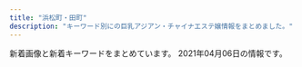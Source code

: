 ```yaml
---
title: "浜松町・田町"
description: "キーワード別にの巨乳アジアン・チャイナエステ嬢情報をまとめました。"
---
```


新着画像と新着キーワードをまとめています。
2021年04月06日の情報です。

<DmmAffiliateIns />
<KeywordTable
  shops={
    [
    {
        "station": "JR\u6d5c\u677e\u753a\u99c5\u5357\u53e3",
        "keywords": {},
        "url": "http://yukizhouse00.web.fc2.com/",
        "name": "Yuki\u2019s House",
        "img_links": [
            "http://yukizhouse00.web.fc2.com/images/slider/slid1.jpg",
            "http://yukizhouse00.web.fc2.com/images/portfolio/work-6.jpg",
            "http://yukizhouse00.web.fc2.com/images/portfolio/work-4.jpg",
            "http://yukizhouse00.web.fc2.com/images/portfolio/work-1.jpg",
            "http://yukizhouse00.web.fc2.com/images/portfolio/work-3.jpg",
            "http://yukizhouse00.web.fc2.com/images/portfolio/work-5.jpg",
            "http://yukizhouse00.web.fc2.com/images/slider/slid2.jpg",
            "http://yukizhouse00.web.fc2.com/images/portfolio/work-2.jpg"
        ]
    },
    {
        "url": "https://hamamatsucho-mensesthe.com/",
        "keywords": {
            "F": 5,
            "C": 4,
            "D": 2
        },
        "name": "Oriental Spa",
        "img_links": [
            "https://hamamatsucho-mensesthe.com/menu/friend.png",
            "https://hamamatsucho-mensesthe.com/room/4.jpg",
            "https://hamamatsucho-mensesthe.com/staff2/wp-content/uploads/2021/03/lili03.png",
            "https://hamamatsucho-mensesthe.com/staff2/wp-content/uploads/2019/12/nanami02-2.png",
            "https://hamamatsucho-mensesthe.com/images/main-sp.jpg",
            "https://hamamatsucho-mensesthe.com/staff/yoko-l1.jpg",
            "https://hamamatsucho-mensesthe.com/room/esthe2.jpg",
            "https://hamamatsucho-mensesthe.com/staff/koko-l1.jpg",
            "https://hamamatsucho-mensesthe.com/room/esthe1.jpg",
            "https://hamamatsucho-mensesthe.com/kumi2.jpg",
            "https://hamamatsucho-mensesthe.com/icon/facebook.png",
            "https://hamamatsucho-mensesthe.com/2018/06/12/yoko-s1.jpg",
            "https://hamamatsucho-mensesthe.com/2018/06/08/hana-s2.jpg",
            "https://hamamatsucho-mensesthe.com/staff2/wp-content/uploads/2021/03/rina03.png",
            "https://hamamatsucho-mensesthe.com/menu/home.png",
            "https://hamamatsucho-mensesthe.com/button/sche.png",
            "https://hamamatsucho-mensesthe.com/staff/yuyu-l1.jpg",
            "https://hamamatsucho-mensesthe.com/staff2/wp-content/uploads/2019/12/haru-1.png",
            "https://hamamatsucho-mensesthe.com/staff2/wp-content/uploads/2021/04/yaya02.png",
            "https://hamamatsucho-mensesthe.com/images/main1.jpg",
            "https://hamamatsucho-mensesthe.com/kumi1.jpg",
            "https://hamamatsucho-mensesthe.com/room/2.jpg",
            "https://hamamatsucho-mensesthe.com/nana03.png",
            "https://hamamatsucho-mensesthe.com/icon/line.png",
            "https://hamamatsucho-mensesthe.com/staff/nana-l1.jpg",
            "https://hamamatsucho-mensesthe.com/staff/yoko-s1.jpg",
            "https://hamamatsucho-mensesthe.com/images/footer-r.png",
            "https://hamamatsucho-mensesthe.com/icon/google_plus.png",
            "https://hamamatsucho-mensesthe.com/staff2/wp-content/uploads/2020/11/momo02.png",
            "https://hamamatsucho-mensesthe.com/staff2/wp-content/uploads/2021/03/haru00.png",
            "https://hamamatsucho-mensesthe.com/images/header3.png",
            "https://hamamatsucho-mensesthe.com/staff/arisa-s1.jpg",
            "https://hamamatsucho-mensesthe.com/2018/03/02/anna-s1.jpg",
            "https://hamamatsucho-mensesthe.com/button/staff.png",
            "https://hamamatsucho-mensesthe.com/images/footer-l.png",
            "https://hamamatsucho-mensesthe.com/staff/arisa-l1.jpg",
            "https://hamamatsucho-mensesthe.com/2018/12/21/yuyu-s1.jpg",
            "https://hamamatsucho-mensesthe.com/staff2/wp-content/uploads/2021/03/miku03.png",
            "https://hamamatsucho-mensesthe.com/button/home.png",
            "https://hamamatsucho-mensesthe.com/menu/sche.png",
            "https://hamamatsucho-mensesthe.com/room/1.jpg",
            "https://hamamatsucho-mensesthe.com/staff2/wp-content/uploads/2021/01/maki05.png",
            "https://hamamatsucho-mensesthe.com/icon/twitter.png",
            "https://hamamatsucho-mensesthe.com/staff/yuyu-s1.jpg",
            "https://hamamatsucho-mensesthe.com/2017/10/08/ruru-s1.jpg",
            "https://hamamatsucho-mensesthe.com/menu/gallery.png",
            "https://hamamatsucho-mensesthe.com/menu/info.png",
            "https://hamamatsucho-mensesthe.com/staff/nana-s1.jpg",
            "https://hamamatsucho-mensesthe.com/staff2/wp-content/uploads/2020/01/ai01.png",
            "https://hamamatsucho-mensesthe.com/room/esthe3.jpg",
            "https://hamamatsucho-mensesthe.com/miyuki01.png",
            "https://hamamatsucho-mensesthe.com/staff/koko-s1.jpg",
            "https://hamamatsucho-mensesthe.com/images/clear.png",
            "https://hamamatsucho-mensesthe.com/2018/11/23/arisa-s1.jpg",
            "https://hamamatsucho-mensesthe.com/2018/12/21/koko-s1.jpg",
            "https://hamamatsucho-mensesthe.com/room/3.jpg"
        ],
        "station": "JR\u6d5c\u677e\u753a\u99c5\u5317\u53e3"
    },
    {
        "keywords": {
            "F": 12,
            "E": 6,
            "C": 6,
            "D": 6
        },
        "station": "JR\u6d5c\u677e\u753a\u99c5\u5317\u53e3",
        "name": "Artemis",
        "url": "https://hamamatsucho-esthe.work/",
        "img_links": [
            "https://hamamatsucho-esthe.work/2019/01/14/emi-s1.jpg",
            "https://hamamatsucho-esthe.work/images/main1.jpg",
            "https://hamamatsucho-esthe.work/2019/06/14/riri-s1.jpg",
            "https://hamamatsucho-esthe.work/2018/09/10/misa-s1.jpg",
            "https://hamamatsucho-esthe.work/2021/03/26/riri-s1.jpg",
            "https://hamamatsucho-esthe.work/staff/sora-s1.jpg",
            "https://hamamatsucho-esthe.work/2020/07/30/maki-s1.jpg",
            "https://hamamatsucho-esthe.work/room/esthe3.jpg",
            "https://hamamatsucho-esthe.work/button/blog.png",
            "https://hamamatsucho-esthe.work/button/staff.png",
            "https://hamamatsucho-esthe.work/kana01.png",
            "https://hamamatsucho-esthe.work/room/2-s.jpg",
            "https://hamamatsucho-esthe.work/staff/riri-s1.jpg",
            "https://hamamatsucho-esthe.work/staff/momo-s1.jpg",
            "https://hamamatsucho-esthe.work/2018/09/10/sora-s1.jpg",
            "https://hamamatsucho-esthe.work/button/home.png",
            "https://hamamatsucho-esthe.work/icon/facebook.png",
            "https://hamamatsucho-esthe.work/2019/05/25/riko-s1.jpg",
            "https://hamamatsucho-esthe.work/room/2-l.jpg",
            "https://hamamatsucho-esthe.work/room/esthe1.jpg",
            "https://hamamatsucho-esthe.work/menu/blog.png",
            "https://hamamatsucho-esthe.work/2019/11/05/nanami-s1.jpg",
            "https://hamamatsucho-esthe.work/staff/maki-l1.jpg",
            "https://hamamatsucho-esthe.work/room/3-s.jpg",
            "https://hamamatsucho-esthe.work/staff/yuki-s1.jpg",
            "https://hamamatsucho-esthe.work/2018/11/09/kana-s1.jpg",
            "https://hamamatsucho-esthe.work/images/footer-r.png",
            "https://hamamatsucho-esthe.work/2020/11/06/momo-s1.jpg",
            "https://hamamatsucho-esthe.work/staff/momo-l1.jpg",
            "https://hamamatsucho-esthe.work/room/3-l.jpg",
            "https://hamamatsucho-esthe.work/room/esthe2.jpg",
            "https://hamamatsucho-esthe.work/images/clear.png",
            "https://hamamatsucho-esthe.work/staff/riko-s1.jpg",
            "https://hamamatsucho-esthe.work/menu/home.png",
            "https://hamamatsucho-esthe.work/menu/gallery.png",
            "https://hamamatsucho-esthe.work/staff/riri-l1.jpg",
            "https://hamamatsucho-esthe.work/images/footer-l.png",
            "https://hamamatsucho-esthe.work/images/flower.png",
            "https://hamamatsucho-esthe.work/icon/twitter.png",
            "https://hamamatsucho-esthe.work/images/qrcode.png",
            "https://hamamatsucho-esthe.work/icon/google_plus.png",
            "https://hamamatsucho-esthe.work/2020/01/05/yuki-s1.jpg",
            "https://hamamatsucho-esthe.work/2019/05/25/koko-s1.jpg",
            "https://hamamatsucho-esthe.work/staff/sora-l1.jpg",
            "https://hamamatsucho-esthe.work/menu/friend.png",
            "https://hamamatsucho-esthe.work/staff/maki-s1.jpg",
            "https://hamamatsucho-esthe.work/room/4-l.jpg",
            "https://hamamatsucho-esthe.work/staff/yuki-l1.jpg",
            "https://hamamatsucho-esthe.work/images/main-sp.jpg",
            "https://hamamatsucho-esthe.work/room/4-s.jpg",
            "https://hamamatsucho-esthe.work/room/1-l.jpg",
            "https://hamamatsucho-esthe.work/2018/12/26/sayaka-s1.jpg",
            "https://hamamatsucho-esthe.work/menu/info.png",
            "https://hamamatsucho-esthe.work/icon/line.png",
            "https://hamamatsucho-esthe.work/room/1-s.jpg"
        ]
    },
    {
        "name": "\u30d9\u30b9\u30c8",
        "keywords": {
            "86": 6,
            "C": 4,
            "85": 4,
            "D": 4
        },
        "url": "http://es-best.info/",
        "img_links": [
            "http://es-best.info/images/access/04.jpg",
            "http://es-best.info/staffPhoto/s20190413161507.jpg",
            "http://es-best.info/js/sliderLine/slide_prev.png",
            "http://es-best.info/staffPhoto/s20190304234324.jpg",
            "http://es-best.info/images/slider1/02.jpg",
            "http://es-best.info/staffPhoto/s20190304234528.jpg",
            "http://es-best.info/staffPhoto/s20190220185555.jpg",
            "http://es-best.info/staffPhoto/s20190304234059.jpg",
            "http://es-best.info/images/access/06.jpg",
            "http://es-best.info/images/access/03.jpg",
            "http://es-best.info/images/slider1/01.jpg",
            "http://es-best.info/staffPhoto/b20190304234528.jpg",
            "http://es-best.info/staffPhoto/s20191003002337.jpg",
            "http://es-best.info/images/access/05.jpg",
            "http://es-best.info/uploadfiles/images/campaignEsBestInfo.jpg",
            "http://es-best.info/staffPhoto/b20190304234059.jpg",
            "http://es-best.info/images/access/02.jpg",
            "http://es-best.info/staffPhoto/b20191003002337.jpg",
            "http://es-best.info/staffPhoto/b20190304234324.jpg",
            "http://es-best.info/js/sliderLine/slide_next.png",
            "http://es-best.info/images/access/01.jpg",
            "http://es-best.info/images/store/052.jpg",
            "http://es-best.info/staffPhoto/b20190220185555.jpg",
            "http://es-best.info/images/slider1/04.jpg",
            "http://es-best.info/staffPhoto/b20190413161507.jpg",
            "http://es-best.info/images/returnBtn.png"
        ],
        "station": "JR\u6d5c\u677e\u753a\u99c5\u5317\u53e3"
    },
    {
        "keywords": {},
        "station": "JR\u7530\u753a\u99c5\u897f\u53e3",
        "url": "http://shiawase.mssg.jp/",
        "img_links": [
            "http://shiawase.mssg.jp/images/gallery/gallery_101.jpg",
            "http://shiawase.mssg.jp/images/staff/sta_023.jpg",
            "http://shiawase.mssg.jp/images/gallery/gallery_top.jpg",
            "http://shiawase.mssg.jp/images/staff_one/staff_one_03.jpg",
            "http://shiawase.mssg.jp/images/system/syatem_302.jpg",
            "http://shiawase.mssg.jp/images/staff_one/staff_one_top.jpg",
            "http://shiawase.mssg.jp/images/home/index_03.jpg",
            "http://shiawase.mssg.jp/images/staff_one/staff_one_02.jpg",
            "http://shiawase.mssg.jp/images/staff_image/staff_d05b.jpg",
            "http://shiawase.mssg.jp/images/staff_image/staff_d03b.jpg",
            "http://shiawase.mssg.jp/images/staff_image/staff_d02b.jpg",
            "http://shiawase.mssg.jp/images/staff_image/staff_d05a.jpg",
            "http://shiawase.mssg.jp/images/gallery/gallery_102.jpg",
            "http://shiawase.mssg.jp/images/home/index_04.jpg",
            "http://shiawase.mssg.jp/images/system/syatem_301.jpg",
            "http://shiawase.mssg.jp/images/staff_one/staff_one_01.jpg",
            "http://shiawase.mssg.jp/images/gallery/gallery_404.jpg",
            "http://shiawase.mssg.jp/images/top/top_06.jpg",
            "http://shiawase.mssg.jp/images/home/QR.png",
            "http://shiawase.mssg.jp/images/gallery/gallery_402.jpg",
            "http://shiawase.mssg.jp/images/staff_one/staff_one_04.jpg",
            "http://shiawase.mssg.jp/images/staff_one/staff_one_05.jpg",
            "http://shiawase.mssg.jp/images/top/top_04.jpg",
            "http://shiawase.mssg.jp/images/staff/sta_01.jpg",
            "http://shiawase.mssg.jp/images/system/syatem_303.jpg",
            "http://shiawase.mssg.jp/images/gallery/gallery_104.jpg",
            "http://shiawase.mssg.jp/images/staff_image/staff_d03a.jpg",
            "http://shiawase.mssg.jp/images/home/index_qup.jpg",
            "http://shiawase.mssg.jp/images/staff_one/staff_one_07.png",
            "http://shiawase.mssg.jp/images/staff_image/staff_d07a.jpg",
            "http://shiawase.mssg.jp/images/staff/sta_0z12.jpg",
            "http://shiawase.mssg.jp/images/staff_image/staff_d01a.jpg",
            "http://shiawase.mssg.jp/images/staff_image/staff_d08a.jpg",
            "http://shiawase.mssg.jp/images/staff/sta_0z8.jpg",
            "http://shiawase.mssg.jp/images/staff_image/staff_d02.jpg",
            "http://shiawase.mssg.jp/images/staff/staff_top.jpg",
            "http://shiawase.mssg.jp/images/staff_image/staff_d04c.jpg",
            "http://shiawase.mssg.jp/images/staff_image/staff_d06.jpg",
            "http://shiawase.mssg.jp/images/home/index_tel.jpg",
            "http://shiawase.mssg.jp/images/top/top_03.jpg",
            "http://shiawase.mssg.jp/images/staff/sta_08.jpg",
            "http://shiawase.mssg.jp/images/staff/sta_06.jpg",
            "http://shiawase.mssg.jp/images/home/index_page_top.jpg",
            "http://shiawase.mssg.jp/images/staff/sta_010.jpg",
            "http://shiawase.mssg.jp/images/staff/sta_0z2.jpg",
            "http://shiawase.mssg.jp/images/top/top_05.jpg",
            "http://shiawase.mssg.jp/images/top/top_08.png",
            "http://shiawase.mssg.jp/images/gallery/gallery_401.jpg",
            "http://shiawase.mssg.jp/images/staff_image/staff_d04.jpg",
            "http://shiawase.mssg.jp/images/home/top_qp.jpg",
            "http://shiawase.mssg.jp/images/staff_image/staff_d01b.jpg",
            "http://shiawase.mssg.jp/images/top/top_02.jpg",
            "http://shiawase.mssg.jp/images/staff_image/staff_d04b.jpg",
            "http://shiawase.mssg.jp/images/staff/sta_0z4.jpg",
            "http://shiawase.mssg.jp/images/gallery/gallery_403.jpg",
            "http://shiawase.mssg.jp/images/gallery/gallery_103.jpg",
            "http://shiawase.mssg.jp/images/staff_image/staff_d07b.jpg",
            "http://shiawase.mssg.jp/images/top/top_01.jpg",
            "http://shiawase.mssg.jp/images/gallery/gallery_01.jpg",
            "http://shiawase.mssg.jp/images/staff/sta_0z9.jpg",
            "http://shiawase.mssg.jp/images/staff/sta_021.jpg",
            "http://shiawase.mssg.jp/images/staff_one/staff_one_08.png",
            "http://shiawase.mssg.jp/images/staff/sta_03.jpg",
            "http://shiawase.mssg.jp/images/staff/sta_04.jpg",
            "http://shiawase.mssg.jp/images/staff_image/staff_d08b.jpg"
        ],
        "name": "\u3057\u3042\u308f\u305b\uff5eSHIAWASE\uff5e"
    },
    {
        "station": "JR\u6d5c\u677e\u753a\u99c5\u5357\u53e3",
        "keywords": {},
        "url": "http://www.es-tokyo.link",
        "name": "Pandora*\u30d1\u30f3\u30c9\u30e9",
        "img_links": [
            "http://www.es-tokyo.link/images/tel.jpg",
            "http://www.es-tokyo.link/img/suzu1.jpg",
            "http://www.es-tokyo.link/img/izumi2.jpg",
            "http://www.es-tokyo.link/img/yui1.jpg",
            "http://www.es-tokyo.link/images/28.jpg",
            "http://www.es-tokyo.link/img/emili1.jpg",
            "http://www.es-tokyo.link/images/9.jpg",
            "http://www.es-tokyo.link/images/27.jpg",
            "http://www.es-tokyo.link/img/kaori1.jpg",
            "http://www.es-tokyo.link/images/b2.jpg",
            "http://www.es-tokyo.link/img/minami1.jpg",
            "http://www.es-tokyo.link/images/head.jpg",
            "http://www.es-tokyo.link/images/30.jpg",
            "http://www.es-tokyo.link/images/5.jpg",
            "http://www.es-tokyo.link/images/20.jpg",
            "http://www.es-tokyo.link/images/mobile.jpg",
            "http://www.es-tokyo.link/img/ami1.jpg",
            "http://www.es-tokyo.link/img/miwa1.jpg",
            "http://www.es-tokyo.link/images/int1.jpg",
            "http://www.es-tokyo.link/img/naomi1.jpg",
            "http://www.es-tokyo.link/images/int2.jpg",
            "http://www.es-tokyo.link/img/minami2.jpg",
            "http://www.es-tokyo.link/images/newface.jpg",
            "http://www.es-tokyo.link/images/32.jpg",
            "http://www.es-tokyo.link/images/b1.jpg",
            "http://www.es-tokyo.link/images/sys2.jpg",
            "http://www.es-tokyo.link/img/erin1.jpg",
            "http://www.es-tokyo.link/images/news.jpg",
            "http://www.es-tokyo.link/images/s1.png",
            "http://www.es-tokyo.link/images/22.jpg",
            "http://www.es-tokyo.link/images/3.jpg",
            "http://www.es-tokyo.link/img/erin2.jpg",
            "http://www.es-tokyo.link/images/staff_t.jpg",
            "http://www.es-tokyo.link/img/izumi1.jpg",
            "http://www.es-tokyo.link/img/mayu1.jpg",
            "http://www.es-tokyo.link/images/sys1.jpg",
            "http://www.es-tokyo.link/images/24.jpg",
            "http://www.es-tokyo.link/images/25.jpg",
            "http://www.es-tokyo.link/images/31.jpg",
            "http://www.es-tokyo.link/img/rin1.jpg",
            "http://www.es-tokyo.link/images/23.jpg",
            "http://www.es-tokyo.link/images/19.jpg",
            "http://www.es-tokyo.link/img/hikari1.jpg",
            "http://www.es-tokyo.link/images/interior_t.jpg",
            "http://www.es-tokyo.link/img/momoko1.jpg",
            "http://www.es-tokyo.link/images/b3.jpg"
        ]
    },
    {
        "url": "https://www.meedeemassage.com/",
        "keywords": {},
        "name": "\u30df\u30fc\u30c7\u30a3\u30fc",
        "img_links": [
            "https://static.wixstatic.com/media/ff29a7_d9f852b350a141b1ae8d7d80ce91ecfa~mv2.jpg",
            "https://static.wixstatic.com/media/096f64_8257be981a5140629dd93b0518612408~mv2.png",
            "https://static.wixstatic.com/media/096f64_f44509cd762744dc939f70f318a6882b~mv2.jpg",
            "https://static.wixstatic.com/media/096f64_74d971185d704fdc84b70e0c1b3fad87~mv2.png",
            "https://static.wixstatic.com/media/ff29a7_5a71cab9e560455a86a69dee65e387e6~mv2.jpg",
            "https://static.wixstatic.com/media/096f64_86555ca80ef14b6ebdbbf7aa72a380fc~mv2.jpg",
            "https://static.wixstatic.com/media/ff29a7_47d81575374144dda595a587847070b9~mv2.jpg",
            "https://static.wixstatic.com/media/ff29a7_d6b424065e3946fc8a31bd093d286366~mv2.jpg",
            "https://static.wixstatic.com/media/096f64_9dd53b8d3bbc46b7a5d8f8f9f83f67c0~mv2.jpg",
            "https://static.wixstatic.com/media/ff29a7_996c77cb89cc4012a35bb0813c645fdf~mv2.jpg",
            "https://static.wixstatic.com/media/096f64_10d0713f8b274a5b8f6b2944f7fee791~mv2.jpg",
            "https://static.wixstatic.com/media/096f64_52d4813cc07e460bb6afbcc198483fb5~mv2.jpg"
        ],
        "station": "JR\u65b0\u6a4b\u99c5\u65e5\u6bd4\u8c37\u53e3"
    },
    {
        "img_links": [
            "http://www.k-harunoie.info/imge/p-5.jpg",
            "http://www.k-harunoie.info/imge/p-4.jpg",
            "http://www.k-harunoie.info/imge/botton.jpg",
            "http://www.k-harunoie.info/imge/p-1.jpg",
            "http://www.k-harunoie.info/imge/service1.jpg",
            "http://www.k-harunoie.info/imge/sys.png",
            "http://www.k-harunoie.info/imge/s1.png",
            "http://www.k-harunoie.info/imge/int2.png",
            "http://www.k-harunoie.info/imge/tel.png",
            "http://www.k-harunoie.info/imge/ta.png",
            "http://www.k-harunoie.info/imge/staff_t.jpg",
            "http://www.k-harunoie.info/imge/s0.png",
            "http://www.k-harunoie.info/imge/service2.jpg",
            "http://www.k-harunoie.info/imge/service3.jpg",
            "http://www.k-harunoie.info/imge/p-2.jpg",
            "http://www.k-harunoie.info/imge/interior_t.jpg"
        ],
        "station": "JR\u7530\u753a\u99c5\u6771\u53e3",
        "url": "http://www.k-harunoie.info/",
        "keywords": {},
        "name": "\u6625\u306e\u5bb6"
    },
    {
        "station": "JR\u7530\u753a\u99c5\u897f\u53e3",
        "url": "https://www.morinokaori-massage.com/",
        "keywords": {},
        "img_links": [
            "https://static.wixstatic.com/media/c0eb72_349ce6f6faed4c09b9ec1e412ba7a370~mv2.jpg",
            "https://static.wixstatic.com/media/c0eb72_026f8703429f4d1a93067d6664ba9e24~mv2.png",
            "https://static.wixstatic.com/media/c0eb72_43f5a28bd3004602b64ed4bc3095af0e~mv2.png",
            "https://static.wixstatic.com/media/c0eb72_9f57c6ba804e4a55805040f7832a3bb9~mv2.png",
            "https://static.wixstatic.com/media/c0eb72_068fd8e3a6034963bb1dcf1002759294~mv2.png"
        ],
        "name": "\u68ee\u306e\u9999"
    },
    {
        "img_links": [
            "http://kokoro-spa.info/img/slider/2.jpg",
            "http://kokoro-spa.info/img/ttl_news.png",
            "http://kokoro-spa.info/img/shop/no-pic.jpg",
            "http://kokoro-spa.info/img/pickup.jpg",
            "http://kokoro-spa.info/img/shop/kanban.jpg",
            "http://kokoro-spa.info/img/qrcode.png",
            "http://kokoro-spa.info/img/ttl_info.png"
        ],
        "name": "\u672a\u6765",
        "keywords": {},
        "station": "JR\u65b0\u6a4b\u99c5\u70cf\u68ee\u53e3",
        "url": "http://kokoro-spa.info/"
    },
    {
        "name": "\u30a2\u30ea\u30b9 Aroma \u65b0\u6a4b\u5e97",
        "station": "JR\u65b0\u6a4b\u99c5\u70cf\u68ee\u53e3",
        "keywords": {},
        "url": "http://romantic-est.com/",
        "img_links": [
            "http://romantic-est.com/images/con02.jpg",
            "http://romantic-est.com/images/icon_new.png",
            "http://romantic-est.com/images/con03.jpg",
            "http://romantic-est.com/images/req_03.jpg",
            "http://romantic-est.com/images/sys01.jpg",
            "http://romantic-est.com/images/trigger.jpg",
            "http://romantic-est.com/images/sw_home.png",
            "http://romantic-est.com/images/cg011.jpg",
            "http://romantic-est.com/images/cg06.jpg",
            "http://romantic-est.com/images/cg02.jpg",
            "http://romantic-est.com/images/mainvisual_02.jpg",
            "http://romantic-est.com/images/con01.jpg",
            "http://romantic-est.com/images/cg021.jpg",
            "http://romantic-est.com/images/mainvisual_01.jpg",
            "http://romantic-est.com/images/cg05.jpg",
            "http://romantic-est.com/images/cg041.jpg",
            "http://romantic-est.com/images/sys02.jpg",
            "http://romantic-est.com/images/cg01.jpg",
            "http://romantic-est.com/images/head_interior.jpg",
            "http://romantic-est.com/images/cg03.jpg",
            "http://romantic-est.com/images/cg04.jpg",
            "http://romantic-est.com/images/cg031.jpg",
            "http://romantic-est.com/images/mainvisual_02_s.jpg",
            "http://romantic-est.com/images/sys03.jpg",
            "http://romantic-est.com/images/cg032.jpg",
            "http://romantic-est.com/images/sw_tel.png",
            "http://romantic-est.com/images/mainvisual_01_s.jpg",
            "http://romantic-est.com/images/head_therapist.jpg"
        ]
    },
    {
        "station": "JR\u6d5c\u677e\u753a\u99c5\u5317\u53e3",
        "keywords": {
            "C": 24,
            "D": 34,
            "E": 8
        },
        "img_links": [
            "https://hamamatsucho-mensesthe.net/room/room-l2.jpg",
            "https://hamamatsucho-mensesthe.net/wp/images/clear.png",
            "https://hamamatsucho-mensesthe.net/wp/wp-content/uploads/2020/02/stand-by.jpg",
            "https://hamamatsucho-mensesthe.net/wp/wp-content/uploads/2020/02/1714CAA8-3D57-4009-AB72-F5A8E6B60310.jpeg",
            "https://hamamatsucho-mensesthe.net/wp/images/top3.jpg",
            "https://hamamatsucho-mensesthe.net/wp/wp-content/uploads/2020/01/mitsuki.jpg",
            "https://hamamatsucho-mensesthe.net/staff/top/emi-s1.jpg",
            "https://hamamatsucho-mensesthe.net/wp/wp-content/uploads/2020/09/rin.jpg",
            "https://hamamatsucho-mensesthe.net/wp/wp-content/uploads/2020/01/emi-l1.jpg",
            "https://hamamatsucho-mensesthe.net/room/room-l6.jpg",
            "https://hamamatsucho-mensesthe.net/wp/wp-content/uploads/2019/05/rin-150x150.jpg",
            "https://hamamatsucho-mensesthe.net/wp/images/top1.jpg",
            "https://hamamatsucho-mensesthe.net/wp/wp-content/uploads/2020/01/misaki-l2.jpg",
            "https://hamamatsucho-mensesthe.net/staff/top/mitsuki-s1.jpg",
            "https://hamamatsucho-mensesthe.net/staff/top/yuna-s1.jpg",
            "https://hamamatsucho-mensesthe.net/wp/images/top2.jpg",
            "https://hamamatsucho-mensesthe.net/staff/top/miyu-s1.jpg",
            "https://hamamatsucho-mensesthe.net/wp/icon/facebook.png",
            "https://hamamatsucho-mensesthe.net/images/clear.png",
            "https://hamamatsucho-mensesthe.net/wp/wp-content/uploads/2019/07/587590BB-96D0-4887-BE26-3B1413FF7283-150x150.jpeg",
            "https://hamamatsucho-mensesthe.net/wp/wp-content/uploads/2019/07/0677E994-1DBF-4E0E-AB70-7CA5C034B140-150x150.jpeg",
            "https://hamamatsucho-mensesthe.net/wp/wp-content/uploads/2020/10/aki-150x150.jpg",
            "https://hamamatsucho-mensesthe.net/room/room-l3.jpg",
            "https://hamamatsucho-mensesthe.net/staff/top/aki-s1.jpg",
            "https://hamamatsucho-mensesthe.net/images/flower.png",
            "https://hamamatsucho-mensesthe.net/wp/wp-content/uploads/2020/11/urara.jpg",
            "https://hamamatsucho-mensesthe.net/icon/facebook.png",
            "https://hamamatsucho-mensesthe.net/wp/icon/line.png",
            "https://hamamatsucho-mensesthe.net/room/room-l1.jpg",
            "https://hamamatsucho-mensesthe.net/wp/icon/twitter.png",
            "https://hamamatsucho-mensesthe.net/staff/top/rin-s1.jpg",
            "https://hamamatsucho-mensesthe.net/room/room-l5.jpg",
            "https://hamamatsucho-mensesthe.net/wp/wp-content/uploads/2021/01/yuna.jpg",
            "https://hamamatsucho-mensesthe.net/link/mens-esthe.png",
            "https://hamamatsucho-mensesthe.net/staff/top/ayaka-s1.jpg",
            "https://hamamatsucho-mensesthe.net/wp/wp-content/uploads/2020/01/nao.jpg",
            "https://hamamatsucho-mensesthe.net/wp/icon/google_plus.png",
            "https://hamamatsucho-mensesthe.net/icon/line.png",
            "https://hamamatsucho-mensesthe.net/icon/twitter.png",
            "https://hamamatsucho-mensesthe.net/room/room-l4.jpg",
            "https://hamamatsucho-mensesthe.net/staff/top/nao-s1.jpg",
            "https://hamamatsucho-mensesthe.net/icon/google_plus.png",
            "https://hamamatsucho-mensesthe.net/images/footer-l.png",
            "https://hamamatsucho-mensesthe.net/images/footer-r.png",
            "https://hamamatsucho-mensesthe.net/wp/wp-content/uploads/2020/08/ayaka.jpg",
            "https://hamamatsucho-mensesthe.net/wp/images/mensesthe.jpg"
        ],
        "url": "https://hamamatsucho-mensesthe.net/",
        "name": "SERA"
    },
    {
        "keywords": {
            "83": 4,
            "90": 4,
            "85": 4,
            "86": 4,
            "87": 4
        },
        "url": "https://minazuki-tokyo.com/",
        "img_links": [
            "https://minazuki-tokyo.com/wp-content/uploads/2021/02/sm01.png",
            "https://minazuki-tokyo.com/wp-content/uploads/2021/02/haru.png",
            "https://minazuki-tokyo.com/wp-content/uploads/2020/11/photo05.png",
            "https://minazuki-tokyo.com/wp-content/uploads/2021/02/yuyu2.jpg",
            "https://minazuki-tokyo.com/wp-content/uploads/2021/02/yumi.png",
            "https://minazuki-tokyo.com/wp-content/uploads/2021/02/t03.png",
            "https://minazuki-tokyo.com/wp-content/uploads/2020/11/photo02.png",
            "https://minazuki-tokyo.com/wp-content/uploads/2021/02/ayu.png",
            "https://minazuki-tokyo.com/wp-content/uploads/2021/02/haru.jpg",
            "https://minazuki-tokyo.com/wp-content/uploads/2020/11/photo04.png",
            "https://minazuki-tokyo.com/wp-content/uploads/2021/02/sm02.png",
            "https://minazuki-tokyo.com/wp-content/uploads/2021/02/t02.png",
            "https://minazuki-tokyo.com/wp-content/uploads/2021/02/yuyu.png",
            "https://minazuki-tokyo.com/wp-content/uploads/2021/02/top1.png",
            "https://minazuki-tokyo.com/wp-content/uploads/2021/02/t07.png",
            "https://minazuki-tokyo.com/wp-content/uploads/2021/02/t04.png",
            "https://minazuki-tokyo.com/wp-content/uploads/2021/02/t08.png",
            "https://minazuki-tokyo.com/wp-content/uploads/2021/02/2-09.png",
            "https://minazuki-tokyo.com/wp-content/uploads/2021/02/sm03.png",
            "https://minazuki-tokyo.com/wp-content/uploads/2021/02/t01.png",
            "https://minazuki-tokyo.com/wp-content/uploads/2020/11/photo03.png",
            "https://minazuki-tokyo.com/wp-content/uploads/2021/02/koyuri-1.jpg",
            "https://minazuki-tokyo.com/wp-content/uploads/2021/02/sm04.png",
            "https://minazuki-tokyo.com/wp-content/uploads/2021/02/price.png",
            "https://minazuki-tokyo.com/wp-content/uploads/2021/02/koyuri.png",
            "https://minazuki-tokyo.com/wp-content/uploads/2021/02/t05.png",
            "https://minazuki-tokyo.com/wp-content/uploads/2021/02/t06.png",
            "https://minazuki-tokyo.com/wp-content/uploads/2021/03/top10.png",
            "https://minazuki-tokyo.com/wp-content/uploads/2021/02/ayu.jpg",
            "https://minazuki-tokyo.com/wp-content/uploads/2021/02/top2.png",
            "https://minazuki-tokyo.com/wp-content/uploads/2021/02/cam.png",
            "https://minazuki-tokyo.com/wp-content/uploads/2021/02/yumi.jpg",
            "https://minazuki-tokyo.com/wp-content/uploads/2020/11/photo01.png"
        ],
        "name": "\u6c34\u7121\u6708\uff5e\u307f\u306a\u3065\u304d\uff5e",
        "station": "JR\u6d5c\u677e\u753a\u99c5\u5357\u53e3"
    },
    {
        "url": "http://romantic-est.info/",
        "station": "\u5185\u5e78\u753a\u99c5A3",
        "img_links": [
            "http://romantic-est.info/img/topimg1.jpg",
            "http://romantic-est.info/img/r4.jpg",
            "http://romantic-est.info/img/topimg.jpg",
            "http://romantic-est.info/img/cg031.jpg",
            "http://romantic-est.info/img/cg061.jpg",
            "http://romantic-est.info/img/r1.jpg",
            "https://s-este.jp/img/common/freebanner/200_40.png",
            "http://romantic-est.info/img/cg111.jpg",
            "http://romantic-est.info/img/cg06.jpg",
            "http://romantic-est.info/img/cg091.jpg",
            "http://romantic-est.info/img/kan.jpg",
            "http://romantic-est.info/img/line1.jpg",
            "http://romantic-est.info/img/r3.jpg",
            "http://romantic-est.info/img/cg071.jpg",
            "http://romantic-est.info/img/r5.jpg",
            "http://romantic-est.info/img/line.jpg",
            "http://romantic-est.info/img/cg07.jpg",
            "https://www.est-tatsujin.jp/theme/esthe_no_tatsujin_front/banner/estbnr_s2_200x40.jpg",
            "http://romantic-est.info/img/cg09.jpg",
            "http://romantic-est.info/img/cg11.jpg",
            "http://romantic-est.info/img/cg03.jpg",
            "http://romantic-est.info/img/r2.jpg",
            "http://romantic-est.info/link/menlog.jpg"
        ],
        "name": "\u30ab\u30b5\u30d6\u30e9\u30f3\u30ab",
        "keywords": {}
    },
    {
        "name": "LEON",
        "station": "JR\u65b0\u6a4b\u99c5\u70cf\u68ee\u53e3",
        "keywords": {
            "86": 15,
            "84": 8,
            "90": 9,
            "\u80f8": 1,
            "85": 14
        },
        "img_links": [
            "http://es-leon.link/photos/sites/45/2020/10/2020101404192576.jpg",
            "http://es-leon.link/photos/sites/45/2020/10/2020100103240526.jpg",
            "http://es-leon.link/photos/sites/45/2021/02/2021020501101626.jpg",
            "http://es-leon.link/images/slider03.jpg",
            "http://es-leon.link/photos/sites/45/2021/02/2021022503591368.jpg",
            "http://es-leon.link/images/guide1.jpg",
            "http://es-leon.link/photos/sites/45/2021/02/2021021420105484.jpg",
            "http://es-leon.link/photos/sites/45/2020/10/202010010328436.jpg",
            "http://es-leon.link/photos/sites/45/2021/02/2021022813203297.jpg",
            "http://es-leon.link/images/nav_link03_no.png",
            "http://es-leon.link/photos/sites/45/2020/10/2020100103284496.jpg",
            "http://es-leon.link/images/guide7.jpg",
            "http://es-leon.link/photos/sites/45/2021/02/2021020501094315.jpg",
            "http://es-leon.link/images/nav_link01_no.png",
            "http://es-leon.link/photos/sites/45/2020/10/2020101318402898.jpg",
            "http://es-leon.link/photos/sites/45/2020/10/2020101205420372.jpg",
            "http://es-leon.link/images/guide4.jpg",
            "http://es-leon.link/photos/sites/45/2020/10/2020100103034891.jpg",
            "http://es-leon.link/photos/sites/45/2021/02/2021022815431041.jpg",
            "http://es-leon.link/photos/sites/45/2020/11/2020110919595348.jpg",
            "http://es-leon.link/images/guide8.jpg",
            "http://es-leon.link/images/nav_link02_no.png",
            "http://es-leon.link/photos/sites/45/2021/03/2021033111032173.jpg",
            "http://es-leon.link/photos/sites/45/2020/10/2020101318300043.jpg",
            "http://es-leon.link/photos/sites/45/2020/10/2020102507503499.jpg",
            "http://es-leon.link/photos/sites/45/2021/03/2021030218015216.jpg",
            "http://es-leon.link/photos/sites/45/2020/10/2020101318405051.jpg",
            "http://es-leon.link/images/guide3.jpg",
            "http://es-leon.link/images/nav_link04_no.png",
            "http://es-leon.link/photos/sites/45/2021/02/2021022813144840.jpg",
            "http://es-leon.link/images/guide2.png",
            "http://es-leon.link/photos/sites/45/2021/02/2021020501110069.jpg",
            "http://es-leon.link/images/slider02.jpg",
            "http://es-leon.link/photos/sites/45/2020/10/2020102507501385.jpg",
            "http://es-leon.link/images/nav_link07_no.png",
            "http://es-leon.link/photos/sites/45/2020/10/2020102507504664.jpg",
            "http://es-leon.link/photos/sites/45/2021/02/2021022702210178.jpg",
            "http://es-leon.link/photos/sites/45/2021/02/2021021221211099.jpg",
            "http://es-leon.link/photos/sites/45/2021/02/202102281317503.jpg",
            "http://es-leon.link/photos/sites/45/2021/02/2021021420101999.jpg",
            "http://es-leon.link/photos/sites/45/2020/10/2020100103240520.jpg",
            "http://es-leon.link/photos/sites/45/2020/10/2020102507495672.jpg",
            "http://es-leon.link/images/img_info.jpg",
            "http://es-leon.link/photos/sites/45/2021/03/2021033111033425.jpg",
            "http://es-leon.link/photos/sites/45/2020/11/2020110919583922.jpg",
            "http://es-leon.link/photos/sites/45/2021/02/202102281658118.jpg",
            "http://es-leon.link/images/lineline.png",
            "http://es-leon.link/photos/sites/45/2021/03/2021030720294881.jpg",
            "http://es-leon.link/photos/sites/45/2021/02/2021020501152788.jpg",
            "http://es-leon.link/photos/sites/45/2021/03/2021030217055949.jpg",
            "http://es-leon.link/photos/sites/45/2020/10/2020101318404076.jpg",
            "http://es-leon.link/images/guide1.png",
            "http://es-leon.link/photos/sites/45/2020/10/2020101318294854.jpg",
            "http://es-leon.link/images/nav_link05_no.png",
            "http://es-leon.link/photos/sites/45/2020/11/2020110219263997.jpg",
            "http://es-leon.link/photos/sites/45/2021/03/2021033111035026.jpg",
            "http://es-leon.link/images/card.png",
            "http://es-leon.link/photos/sites/45/2021/03/2021031222420647.jpg",
            "http://es-leon.link/images/nav_link06_no.png",
            "http://es-leon.link/photos/sites/45/2021/03/2021030218013059.jpg",
            "http://es-leon.link/photos/sites/45/2021/02/2021021014235421.jpg",
            "http://es-leon.link/photos/sites/45/2021/02/2021022815420713.jpg",
            "http://es-leon.link/photos/sites/45/2020/10/2020101205422328.jpg",
            "http://es-leon.link/images/profile.png",
            "http://es-leon.link/photos/sites/45/2021/03/202103310417001.jpg",
            "http://es-leon.link/photos/sites/45/2021/02/2021022813153641.jpg",
            "http://es-leon.link/images/slider04.jpg",
            "http://es-leon.link/photos/sites/45/2020/11/2020110919573849.jpg",
            "http://es-leon.link/photos/sites/45/2021/03/2021033111023925.jpg",
            "http://es-leon.link/images/qr.png",
            "http://es-leon.link/photos/sites/45/2021/02/2021022503593169.jpg",
            "http://es-leon.link/photos/sites/45/2021/03/202103021706276.jpg",
            "http://es-leon.link/photos/sites/45/2020/10/2020100103205186.jpg",
            "http://es-leon.link/photos/sites/45/2021/02/2021020501134964.jpg",
            "http://es-leon.link/images/slider00.jpg",
            "http://es-leon.link/photos/sites/45/2020/10/2020100103205050.jpg",
            "http://es-leon.link/photos/sites/45/2020/10/2020101205424345.jpg",
            "http://es-leon.link/photos/sites/45/2020/11/2020110919590942.jpg",
            "http://es-leon.link/photos/sites/45/2021/02/2021021420094924.jpg",
            "http://es-leon.link/photos/sites/45/2020/11/2020110919593136.jpg",
            "http://es-leon.link/images/header.png",
            "http://es-leon.link/photos/sites/45/2021/03/2021030218011053.jpg",
            "http://es-leon.link/photos/sites/45/2020/10/2020100103205130.jpg",
            "http://es-leon.link/photos/sites/45/2021/02/2021022503564613.jpg",
            "http://es-leon.link/photos/sites/45/2020/10/2020102507510838.jpg",
            "http://es-leon.link/images/pagetop.jpg",
            "http://es-leon.link/photos/sites/45/2021/03/2021031222423325.jpg",
            "http://es-leon.link/photos/sites/45/2021/02/2021022813195234.jpg",
            "http://es-leon.link/images/guide6.jpg",
            "http://es-leon.link/images/guide5.jpg",
            "http://es-leon.link/images/slider01.jpg",
            "http://es-leon.link/images/guide2.jpg"
        ],
        "url": "http://es-leon.link/"
    },
    {
        "img_links": [
            "http://www.shiawasenojikan.esjp.info/files/003.jpg",
            "http://www.shiawasenojikan.esjp.info/files/009.jpg",
            "http://www.shiawasenojikan.esjp.info/images/staff_t.jpg",
            "http://www.shiawasenojikan.esjp.info/images/interior_t.jpg",
            "http://www.shiawasenojikan.esjp.info/files/001-02.jpg",
            "http://www.shiawasenojikan.esjp.info/images/mobile.jpg",
            "http://www.shiawasenojikan.esjp.info/files/010-03.jpg",
            "http://www.shiawasenojikan.esjp.info/images/sys3.jpg",
            "http://www.shiawasenojikan.esjp.info/files/001.jpg",
            "http://www.shiawasenojikan.esjp.info/images/news.jpg",
            "http://www.shiawasenojikan.esjp.info/images/tel.jpg",
            "http://www.shiawasenojikan.esjp.info/images/link_t.jpg",
            "http://www.shiawasenojikan.esjp.info/files/009-03.jpg",
            "http://www.shiawasenojikan.esjp.info/images/int2.jpg",
            "http://www.shiawasenojikan.esjp.info/files/015.jpg",
            "http://www.shiawasenojikan.esjp.info/files/015-02.jpg",
            "http://www.shiawasenojikan.esjp.info/files/009-02.jpg",
            "http://www.shiawasenojikan.esjp.info/files/015-03.jpg",
            "http://www.shiawasenojikan.esjp.info/images/head.jpg",
            "http://www.shiawasenojikan.esjp.info/files/001-03.jpg",
            "http://www.shiawasenojikan.esjp.info/files/010-02.jpg",
            "http://www.shiawasenojikan.esjp.info/files/003-02.jpg",
            "http://www.shiawasenojikan.esjp.info/files/010.jpg",
            "http://www.shiawasenojikan.esjp.info/files/003-03.jpg"
        ],
        "keywords": {
            "87": 3,
            "88": 1,
            "86": 1,
            "D": 5
        },
        "url": "http://www.shiawasenojikan.esjp.info/",
        "name": "\u5e78\u305b\u306e\u6642\u9593",
        "station": "JR\u65b0\u6a4b\u99c5\u65e5\u6bd4\u8c37\u53e3"
    },
    {
        "url": "http://tamachi-en.link/",
        "station": "JR\u7530\u753a\u99c5\u6771\u53e3",
        "name": "\u7e01",
        "keywords": {
            "C": 15
        },
        "img_links": [
            "http://tamachi-en.link/images/g5.jpg",
            "http://tamachi-en.link/images/g6.jpg",
            "http://tamachi-en.link/images/zi_link.png",
            "http://tamachi-en.link/images/g1.jpg",
            "http://tamachi-en.link/images/top.jpg",
            "http://tamachi-en.link/images/g8.jpg",
            "http://tamachi-en.link/images/g2.jpg",
            "http://tamachi-en.link/images/g0.jpg",
            "http://tamachi-en.link/images/g3.jpg",
            "http://tamachi-en.link/images/g4.jpg",
            "http://tamachi-en.link/images/mobile.png",
            "http://tamachi-en.link/images/zi_staff.png",
            "http://tamachi-en.link/images/new1.jpg"
        ]
    },
    {
        "url": "http://body-heal.net/",
        "img_links": [
            "http://body-heal.net/images/show.jpg",
            "http://body-heal.net/images/store/04.jpg",
            "http://body-heal.net/images/access/04.jpg",
            "http://body-heal.net/images/store/05.jpg",
            "http://body-heal.net/staffPhoto/b20180721035111.jpg",
            "http://body-heal.net/images/store/01.jpg",
            "http://body-heal.net/staffPhoto/b20190120201033.jpg",
            "http://body-heal.net/images/access/02.jpg",
            "http://body-heal.net/staffPhoto/b20190117105438.jpg",
            "http://body-heal.net/js/sliderLine/slide_prev.png",
            "http://body-heal.net/staffPhoto/b20190608220420.jpg",
            "http://body-heal.net/images/store/06.jpg",
            "http://body-heal.net/staffPhoto/b20190218130854.jpg",
            "http://body-heal.net/images/access/03.jpg",
            "http://body-heal.net/staffPhoto/b20190608222039.jpg",
            "http://body-heal.net/images/access/05.jpg",
            "http://body-heal.net/js/sliderLine/slide_next.png",
            "http://body-heal.net/uploadfiles/images/campaignBodyHealNet.jpg",
            "http://body-heal.net/staffPhoto/b20180926231950.jpg",
            "http://body-heal.net/images/access/01.jpg"
        ],
        "station": "JR\u7530\u753a\u99c5\u4e09\u7530\u53e3",
        "keywords": {
            "87": 6,
            "E": 6,
            "85": 4,
            "88": 10,
            "84": 4
        },
        "name": "Tami"
    }
]
}
/>
<DmmAffiliateScript />
